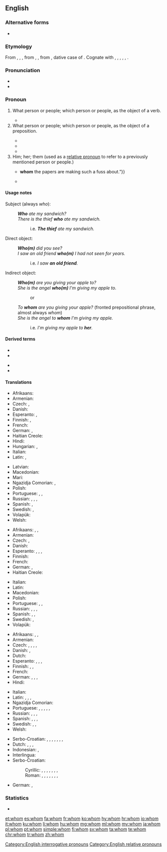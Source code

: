 ==English==
{{wikipedia}}

===Alternative forms===
* {{l|en|whome}} {{qualifier|obsolete}}

===Etymology===
{{PIE root|en|kʷ}}
From {{inherited|en|enm|whom}}, {{m|enm|wham}}, {{m|enm|whem}}, from {{inherited|en|ang|hwām}}, {{m|ang|hwǣm}}, from {{inherited|en|gem-pro|*hwammai}}, dative case of {{m|gem-pro|*hwaz|gloss=who, what}}. Cognate with {{cog|sco|quhom}}, {{m|sco|quham}}, {{m|sco|quhem||whom}}, {{cog|de|wem||whom}}, {{cog|da|hvem||whom}}, {{cog|sv|vem||whom}}.

===Pronunciation===
* {{IPA|/huːm/|lang=en}}
* {{audio|en-us-whom.ogg|Audio (US)|lang=en}}

===Pronoun===
{{en-pron|the singular and plural [[objective case]] of|who}}

# What person or people; which person or people, as the object of a verb.
#: {{ux|en|'''Whom''' did you ask?}}
#* {{RQ:Wodehouse Offing|XVIII|“Oh?” she said. “So you have decided to revise my guest list for me? You have the nerve, the – the –” I saw she needed helping out. “Audacity,” I said, throwing her the line. “The audacity to dictate to me who I shall have in my house.” It should have been “'''whom'''”, but I let it go. “You have the –” “Crust.” “– the immortal rind,” she amended, and I had to admit it was stronger, “to tell me '''whom'''” – she got it right that time – “I may entertain at Brinkley Court and who” – wrong again – “I may not.”}}
# What person or people; which person or people, as the object of a preposition.
#: {{ux|en|To '''whom''' are you referring?&nbsp;&nbsp;With '''whom''' were you talking?}}
#* {{quote-book|year=1898|author={{w|Winston Churchill (novelist)|Winston Churchill}}
|title={{w|The Celebrity}}|chapter=1
|passage=The stories did not seem to me to touch life. They were plainly intended to have a bracing moral effect, and perhaps had this result for the people at '''whom''' they were aimed.}}
#* {{quote-book|year=1922|author={{w|Ben Travers}}|title={{w|A Cuckoo in the Nest}}
|chapter=1|url=http://openlibrary.org/works/OL1521052W
|passage=He read the letter aloud. Sophia listened with the studied air of one for '''whom''', even in these days, a title possessed some surreptitious allurement.}}
#* {{RQ:Wodehouse Offing|I|“A very hearty pip-pip to you, old ancestor,” I said, well pleased, for she is a woman with '''whom''' it is always a privilege to chew the fat. “And a rousing toodle-oo to you, you young blot on the landscape,” she replied cordially.}}
# Him; her; them (used as a [[relative pronoun]] to refer to a previously mentioned person or people.)
#: {{ux|en|He's a person with '''whom''' I work.;&nbsp;&nbsp; We have ten employees, half of '''whom''' are carpenters.}}
#* {{quote-book|year=1935|author=[https://www.goodreads.com/author/show/288354.George_Goodchild George Goodchild]
|title=Death on the Centre Court|chapter=1
|passage=“Anthea hasn't a notion in her head but to vamp a lot of silly mugwumps. She's set her heart on that tennis bloke{{...}}'''whom''' the papers are making such a fuss about.”}}
#* {{RQ:Wodehouse Offing|I|The eminent brain specialist to '''whom''' she alluded was a man I would not have cared to lunch with myself, our relations having been on the stiff side since the night at Lady Wickham's place in Hertfordshire when, acting on the advice of my hostess's daughter Roberta, I had punctured his hot-water bottle with a darning needle in the small hours of the morning. Quite unintentional, of course.}}

====Usage notes====
{{U:en:who and whom}}

{{rel-top|Usage examples}}

Subject (always ''who''):
: '''''Who''' ate my sandwich?''
: ''There is the thief '''who''' ate my sandwich.''
:: i.e. '''''The thief''' ate my sandwich.''

Direct object:
: '''''Who(m)''' did you see?''
: ''I saw an old friend '''who(m)''' I had not seen for years.''
:: i.e. ''I saw '''an old friend'''.''

Indirect object:
: '''''Who(m)''' are you giving your apple to?''
: ''She is the angel '''who(m)''' I'm giving my apple to.''
:: or
: ''To '''whom''' are you giving your apple?'' (fronted prepositional phrase, almost always ''whom'')
: ''She is the angel to '''whom''' I'm giving my apple.''
:: i.e. ''I'm giving my apple to '''her'''.''
{{rel-bottom}}

====Derived terms====
{{rel-top}}
* {{l|en|to whom it may concern}}
* {{l|en|to whom this may concern}}
{{rel-mid}}
* {{l|en|whomever}}
* {{l|en|whom're}}
{{rel-bottom}}

====Translations====
{{trans-top|what person; object of a verb (accusative)}}
* Afrikaans: {{t|af|wie}}
* Armenian: {{t+|hy|ում}}
* Czech: {{t+|cs|koho}}, {{t|cs|kterého}}
* Danish: {{t+|da|hvem}}
* Esperanto: {{t+check|eo|kiu|alt=kiun}} <!-- was "[[kiu]]n" - assumed inflected form or vocalised spelling; please verify if linking is acceptable. see [[User:Kephir/gadgets/xte#Translation_fixing]] -->, {{t+check|eo|kiu|alt=kiujn}} <!-- was "[[kiu]]jn" - assumed inflected form or vocalised spelling; please verify if linking is acceptable. see [[User:Kephir/gadgets/xte#Translation_fixing]] -->
* Finnish: {{t+|fi|kenet}}, {{t+|fi|kenelle}}
* French: {{t+|fr|que}}
* German: {{t+|de|wem}}, {{t+|de|wen}}
* Haitian Creole: {{t|ht|kimoun}}
* Hindi: {{t+|hi|किस|tr=kis|sc=Deva}}
* Hungarian: {{t+|hu|kit}}, {{t|hu|kicsodát}}
* Italian: {{t+|it|chi}}
* Latin: {{t+|la|quem|m}}, {{t+|la|quam|f}}
{{trans-mid}}
* Latvian: {{t+|lv|kam}}
* Macedonian: {{t|mk|кого|sc=Cyrl}}
* Mari: {{t|chm|кӧм}}
* Ngazidja Comorian: {{t|zdj|nɗo|tr=ndo}}, {{t|zdj|nɗopvi|tr=ndopvi}}
* Polish: {{t+|pl|kogo}}
* Portuguese: {{t|pt|o que}}, {{qualifier|for nonhumans}} {{t|pt|o quê}}, {{qualifier|for humans}} {{t+|pt|quem}}
* Russian: {{t+|ru|кто|tr=kovó|alt=кого́}}, {{t+|ru|кто|alt=кому́}}, {{t+|ru|кто|alt=кем}}, {{t+|ru|кто|alt=ком}}
* Spanish: {{t+|es|quién}}, {{t|es|quiénes}}
* Swedish: {{t+|sv|vem|s}}, {{t+|sv|vilka|p}}
* Volapük: {{t|vo|kimi}}
* Welsh: {{t|cy|pwy}}
{{trans-bottom}}

{{trans-top|what person or people, object of a preposition (dative)}}
* Afrikaans: {{t-check|af|[[met]] [[wie]]}} <!-- was "[[met]] [[wie]]" - assumed sum-of-parts; if an idiom, remove the wikilinks to the individual words. see [[User:Kephir/gadgets/xte#Translation_fixing]] -->, {{t-check|af|[[van]] [[wie]]}} <!-- was "[[van]] [[wie]]" - assumed sum-of-parts; if an idiom, remove the wikilinks to the individual words. see [[User:Kephir/gadgets/xte#Translation_fixing]] -->, {{t-check|af|etc.}}
* Armenian: {{t+|hy|ում}}
* Czech: {{t|cs|komu}}, {{t|cs|kterému}}
* Danish: {{t+|da|hvem}}
* Esperanto: {{t+|eo|kiu}}, {{t+|eo|kiu|alt=kiuj}}, {{t+|eo|kiu|alt=kiun}}, {{t+|eo|kiu|alt=kiujn}}
* Finnish: {{t+|fi|kenelle}}
* French: {{t+|fr|qui}}
* German: {{t+|de|wem}}, {{t+|de|wen}}
* Haitian Creole: {{t|ht|kimoun}}
{{trans-mid}}
* Italian: {{t+|it|chi}}
* Latin: {{t+|la|cui}}
* Macedonian: {{t|mk|кому|sc=Cyrl}}
* Polish: {{t|pl|komu}}
* Portuguese: {{t|pt|o que}}, {{qualifier|for nonhumans}} {{t|pt|o quê}}, {{qualifier|for humans}} {{t+|pt|quem}}
* Russian: {{t+|ru|кто|tr=kovó|alt=кого́}}, {{t+|ru|кто|alt=кому́}}, {{t+|ru|кто|alt=кем}}, {{t+|ru|кто|alt=ком}}
* Spanish: {{t+|es|quién}}, {{t|es|quiénes}}, {{t+|es|cuyo|m}}
* Swedish: {{t+|sv|vem|s}}, {{t+|sv|vilka|p}}
* Volapük: {{t|vo|kime}}
{{trans-bottom}}

{{trans-top|relative pronoun}}
* Afrikaans: {{t|af|waarmee}}, {{t|af|waarvan}}, {{t|af|etc.}}
* Armenian: {{t+|hy|ում}}
* Czech: {{t+|cs|jemuž}}, {{t+|cs|jehož}}, {{t|cs|komu}}, {{t+|cs|koho}}, {{t|cs|kterého}}
* Danish: {{t+|da|hvem}}, {{t|da|hvilken}}
* Dutch: {{t+|nl|die}}
* Esperanto: {{t+|eo|kiu}}, {{t|eo|kiuj}}, {{t|eo|kiun}}, {{t|eo|kiujn}}
* Finnish: {{t+|fi|joka}}, {{t+|fi|jonka}}, {{t+|fi|jollekulle}}
* French: {{t+|fr|que}}
* German: {{t+|de|dem|m}}, {{t+|de|der|f}}, {{t+|de|den|m}}, {{t+|de|die|f}}
* Hindi: {{t+|hi|जिस|tr=jis|sc=Deva}}
{{trans-mid}}
* Italian: {{t+|it|cui}}
* Latin: {{t+|la|quam|f}}, {{t+|la|quem|m}}, {{t+|la|quod|n}}, {{t+|la|cui|tr=dative}}
* Ngazidja Comorian: {{t|zdj|ikao}}
* Portuguese: {{qualifier|for human beings}} {{t+|pt|quem}}, {{t+|pt|que}}, {{t|pt|o qual|m}}, {{t|pt|a qual|f}}, {{t|pt|os quais|p}}, {{t|pt|as quais|f-p}}
* Russian: {{t+|ru|который|tr=kotórovo|alt=кото́рого}}, {{t+|ru|который|alt=кото́рому}}, {{t+|ru|который|alt=кото́рым}}, {{t+|ru|который|alt=кото́ром}}
* Spanish: {{t+|es|quien}}, {{t+|es|quienes}}, {{t+|es|cual}}, {{t+|es|cuy}}
* Swedish: {{t+|sv|vilken|s}}, {{t+|sv|vilka|p}}, {{t+|sv|som}}
* Welsh: {{t+|cy|y}}
{{trans-bottom}}

{{ttbc-top}}
* Serbo-Croatian: {{qualifier|1}} {{t+check|sh|koga}}, {{t-check|sh|s kim|m}}, {{t-check|sh|s kojom|f}}, {{qualifier|1: with whom}} {{t-check|sh|s kojim|m}}, {{t+check|sh|kome|m}}, {{t+check|sh|kojem|m}}, {{t+check|sh|kojoj|f}}, {{qualifier|2: to whom, about whom}} {{t+check|sh|kojim|m}}
* Dutch: {{qualifier|1}} {{t+check|nl|wie}}, {{qualifier|2}} {{t+check|nl|waarmee}}, {{qualifier|2}} {{t+check|nl|waarvan}}, {{qualifier|2}} {{t+check|nl|waaronder}}
* Indonesian: {{t+check|id|yang}}, {{t-check|id|[[yang]] [[mana]]}} <!-- was "[[yang]] [[mana]]" - assumed sum-of-parts; if an idiom, remove the wikilinks to the individual words. see [[User:Kephir/gadgets/xte#Translation_fixing]] -->
* Interlingua: {{t-check|ia|qui}}
* Serbo-Croatian:
*: Cyrillic: {{t-check|sh|кога|tr=1|sc=Cyrl}}, {{t-check|sh|с ким|m|sc=Cyrl}}, {{t-check|sh|с којом|f|sc=Cyrl}}, {{t-check|sh|с којим|m|tr=1: with whom|sc=Cyrl}}, {{t-check|sh|коме|m|sc=Cyrl}}, {{t-check|sh|којем|m|sc=Cyrl}}, {{t-check|sh|којој|f|sc=Cyrl}}, {{t-check|sh|којим|m|tr=2: to whom, about whom|sc=Cyrl}}
*: Roman: {{qualifier|1}} {{t+check|sh|koga}}, {{t-check|sh|s kim|m}}, {{t-check|sh|s kojom|f}}, {{qualifier|1: with whom}} {{t-check|sh|s kojim|m}}, {{t+check|sh|kome|m}}, {{t+check|sh|kojem|m}}, {{t+check|sh|kojoj|f}}, {{qualifier|2: to whom, about whom}} {{t+check|sh|kojim|m}}
* German: {{qualifier|1}} {{t+check|de|wer}}, {{qualifier|1}} {{t+check|de|wem}}
{{ttbc-bottom}}

===Statistics===
* {{rank|tell|because|few|178|whom|love|far|seemed}}

[[Category:English interrogative pronouns]]
[[Category:English relative pronouns]]

[[et:whom]]
[[es:whom]]
[[fa:whom]]
[[fr:whom]]
[[ko:whom]]
[[hy:whom]]
[[hr:whom]]
[[io:whom]]
[[it:whom]]
[[ku:whom]]
[[li:whom]]
[[hu:whom]]
[[mg:whom]]
[[ml:whom]]
[[my:whom]]
[[ja:whom]]
[[pl:whom]]
[[pt:whom]]
[[simple:whom]]
[[fi:whom]]
[[sv:whom]]
[[ta:whom]]
[[te:whom]]
[[chr:whom]]
[[tr:whom]]
[[zh:whom]]
